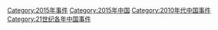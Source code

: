 [[Category:2015年事件|Category:2015年事件]]
[[Category:2015年中国|Category:2015年中国]]
[[Category:2010年代中国事件|Category:2010年代中国事件]]
[[Category:21世纪各年中国事件|Category:21世纪各年中国事件]]